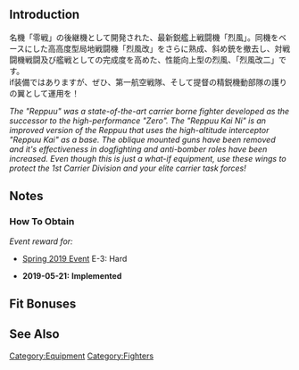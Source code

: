 {{EquipmentInfo|336}}

==Introduction==
名機「零戦」の後継機として開発された、最新鋭艦上戦闘機「烈風」。同機をベースにした高高度型局地戦闘機「烈風改」をさらに熟成、斜め銃を撤去し、対戦闘機戦闘及び艦戦としての完成度を高めた、性能向上型の烈風、「烈風改二」です。<br>if装備ではありますが、ぜひ、第一航空戦隊、そして提督の精鋭機動部隊の護りの翼として運用を！

''The "Reppuu" was a state-of-the-art carrier borne fighter developed as the successor to the high-performance "Zero". The "Reppuu Kai Ni" is an improved version of the Reppuu that uses the high-altitude interceptor "Reppuu Kai" as a base. The oblique mounted guns have been removed and it's effectiveness in dogfighting and anti-bomber roles have been increased. Even though this is just a what-if equipment, use these wings to protect the 1st Carrier Division and your elite carrier task forces!''

==Notes==
<div class="mw-collapsible"><h3>How To Obtain</h3>
<div class="mw-collapsible-content">
''Event reward for:''
* [[Spring 2019 Event]] E-3: Hard

</div></div>


<div class="mw-collapsible><h3>Updates History</h3>
<div class="mw-collapsible-content>
* '''2019-05-21:''' '''Implemented'''
</div></div>

==Fit Bonuses==
{{:Reppuu Kai Ni/Bonuses}}

==See Also==
{{Equipmentlist}}
[[Category:Equipment]]
[[Category:Fighters]]